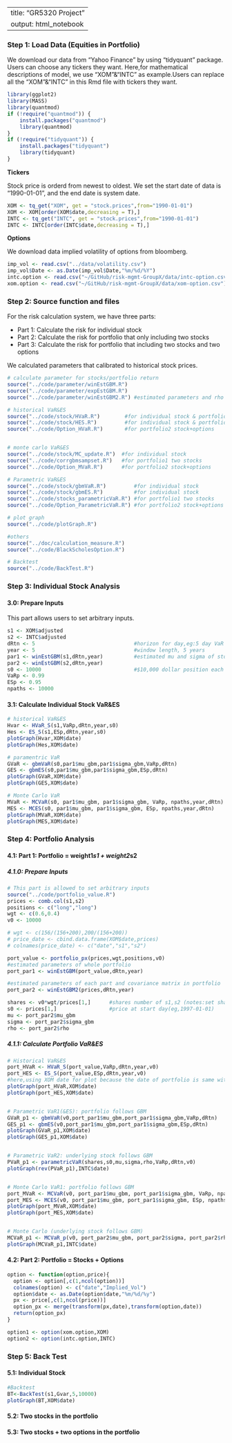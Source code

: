 
---
title: "GR5320 Project"
output: html_notebook
---


### Step 1: Load Data (Equities in Portfolio)
We download our data from "Yahoo Finance" by using "tidyquant" package. Users can choose any tickers they want.
Here,for mathematical descriptions of model, we use "XOM"&"INTC" as example.Users can replace all the "XOM"&"INTC" in this Rmd file with tickers they want.
```r
library(ggplot2)
library(MASS)
library(quantmod)
if (!require("quantmod")) {
    install.packages("quantmod")
    library(quantmod)
}
if (!require("tidyquant")) {
    install.packages("tidyquant")
    library(tidyquant)
}
```

**Tickers**

Stock price is orderd from newest to oldest. We set the start date of data is "1990-01-01", and the end date is system date.
```r
XOM <- tq_get("XOM", get = "stock.prices",from="1990-01-01")
XOM <- XOM[order(XOM$date,decreasing = T),]
INTC <- tq_get("INTC", get = "stock.prices",from="1990-01-01")
INTC <- INTC[order(INTC$date,decreasing = T),]
```

**Options**

We download data implied volatility of options from bloomberg.
```r
imp_vol <- read.csv("../data/volatility.csv")
imp_vol$Date <- as.Date(imp_vol$Date,"%m/%d/%Y")
intc.option <- read.csv("~/GitHub/risk-mgmt-GroupX/data/intc-option.csv")
xom.option <- read.csv("~/GitHub/risk-mgmt-GroupX/data/xom-option.csv")
```

### Step 2: Source function and files 
For the risk calculation system, we have three parts:

* Part 1: Calculate the risk for individual stock
* Part 2: Calculate the risk for portfolio that only including two stocks
* Part 3: Calculate the risk for portfolio that including two stocks and two options

We calculated parameters that calibrated to historical stock prices.
```r
# calculate parameter for stocks/portfolio return
source("../code/parameter/winEstGBM.R")
source("../code/parameter/expEstGBM.R")
source("../code/parameter/winEstGBM2.R") #estimated parameters and rho for two stocks
```

```r
# historical VaR&ES
source("../code/stock/HVaR.R")        #for individual stock & portfolio1 two stocks
source("../code/stock/HES.R")         #for individual stock & portfolio1 two stocks
source("../code/Option_HVaR.R")       #for portfolio2 stock+options


# monte carlo VaR&ES
source("../code/stock/MC_update.R")  #for individual stock
source("../code/corrgbmsampset.R")   #for portfolio1 two stocks
source("../code/Option_MVaR.R")      #for portfolio2 stock+options

# Parametric VaR&ES
source("../code/stock/gbmVaR.R")         #for individual stock
source("../code/stock/gbmES.R")          #for individual stock
source("../code/stocks_parametricVaR.R") #for portfolio1 two stocks
source("../code/Option_ParametricVaR.R") #for portfolio2 stock+options

# plot graph
source("../code/plotGraph.R")

#others
source("../doc/calculation_measure.R")
source("../code/BlackScholesOption.R")

# Backtest
source("../code/BackTest.R")
```


### Step 3: Individual Stock Analysis

#### 3.0: Prepare Inputs
This part allows users to set arbitrary inputs.
```r
s1 <- XOM$adjusted
s2 <- INTC$adjusted
dRtn <- 5                                #horizon for day,eg:5 day VaR
year <- 5                                #window length, 5 years
par1 <- winEstGBM(s1,dRtn,year)          #estimated mu and sigma of stock price
par2 <- winEstGBM(s2,dRtn,year)
s0 <- 10000                              #$10,000 dollar position each day
VaRp <- 0.99
ESp <- 0.95
npaths <- 10000
```

#### 3.1: Calculate Individual Stock VaR&ES
```r
# historical VaR&ES
Hvar <- HVaR_S(s1,VaRp,dRtn,year,s0)
Hes <- ES_S(s1,ESp,dRtn,year,s0)
plotGraph(Hvar,XOM$date)
plotGraph(Hes,XOM$date)

# paramentric VaR
GVaR <- gbmVaR(s0,par1$mu_gbm,par1$sigma_gbm,VaRp,dRtn)
GES <- gbmES(s0,par1$mu_gbm,par1$sigma_gbm,ESp,dRtn)
plotGraph(GVaR,XOM$date)
plotGraph(GES,XOM$date)

# Monte Carlo VaR
MVaR <- MCVaR(s0, par1$mu_gbm, par1$sigma_gbm, VaRp, npaths,year,dRtn)
MES <- MCES(s0, par1$mu_gbm, par1$sigma_gbm, ESp, npaths,year,dRtn)
plotGraph(MVaR,XOM$date)
plotGraph(MES,XOM$date)
```


### Step 4: Portfolio Analysis

#### 4.1: Part 1: Portfolio = weight1*s1 + weight2*s2
##### 4.1.0: Prepare Inputs
```r
# This part is allowed to set arbitrary inputs
source("../code/portfolio_value.R")
prices <- comb.col(s1,s2)
positions <- c("long","long") 
wgt <- c(0.6,0.4)
v0 <- 10000

# wgt <- c(156/(156+200),200/(156+200))
# price_date <- cbind.data.frame(XOM$date,prices)
# colnames(price_date) <- c("date","s1","s2")
```

```r
port_value <- portfolio_px(prices,wgt,positions,v0)
#estimated parameters of whole portfolio
port_par1 <- winEstGBM(port_value,dRtn,year)

#estimated parameters of each part and covariance matrix in portfolio
port_par2 <- winEstGBM2(prices,dRtn,year)       

shares <- v0*wgt/prices[1,]      #shares number of s1,s2 (notes:set shares number using the newest price)
s0 <- prices[1,]                 #price at start day(eg,1997-01-01)
mu <- port_par2$mu_gbm
sigma <- port_par2$sigma_gbm
rho <- port_par2$rho
```

##### 4.1.1: Calculate Portfolio VaR&ES
```r
# Historical VaR&ES 
port_HVaR <- HVaR_S(port_value,VaRp,dRtn,year,v0)
port_HES <- ES_S(port_value,ESp,dRtn,year,v0)
#here,using XOM date for plot because the date of portfolio is same with XOM and INTC
plotGraph(port_HVaR,XOM$date)
plotGraph(port_HES,XOM$date)


# Parametric VaR1(&ES): portfolio follows GBM
GVaR_p1 <- gbmVaR(v0,port_par1$mu_gbm,port_par1$sigma_gbm,VaRp,dRtn)
GES_p1 <- gbmES(v0,port_par1$mu_gbm,port_par1$sigma_gbm,ESp,dRtn)
plotGraph(GVaR_p1,XOM$date)
plotGraph(GES_p1,XOM$date)


# Parametric VaR2: underlying stock follows GBM
PVaR_p1 <- parametricVaR(shares,s0,mu,sigma,rho,VaRp,dRtn,v0)
plotGraph(rev(PVaR_p1),INTC$date)


# Monte Carlo VaR1: portfolio follows GBM
port_MVaR <- MCVaR(v0, port_par1$mu_gbm, port_par1$sigma_gbm, VaRp, npaths,year,dRtn)
port_MES <- MCES(v0, port_par1$mu_gbm, port_par1$sigma_gbm, ESp, npaths,year,dRtn)
plotGraph(port_MVaR,XOM$date)
plotGraph(port_MES,XOM$date)


# Monte Carlo (underlying stock follows GBM)
MCVaR_p1 <- MCVaR_p(v0, port_par2$mu_gbm, port_par2$sigma, port_par2$rho,shares,VaRp, npaths,year,dRtn)
plotGraph(MCVaR_p1,INTC$date)
```


#### 4.2: Part 2: Portfolio = Stocks + Options
```r
option <- function(option,price){
  option <- option[,c(1,ncol(option))]
  colnames(option) <- c("date","Implied_Vol")
  option$date <- as.Date(option$date,"%m/%d/%y")
  px <- price[,c(1,ncol(price))]
  option_px <- merge(transform(px,date),transform(option,date))
  return(option_px)
}

option1 <- option(xom.option,XOM)
option2 <- option(intc.option,INTC)
```


### Step 5: Back Test

#### 5.1: Individual Stock
```r
#Backtest
BT<-BackTest(s1,Gvar,5,10000)
plotGraph(BT,XOM$date)
```

#### 5.2: Two stocks in the portfolio

#### 5.3: Two stocks + two options in the portfolio
